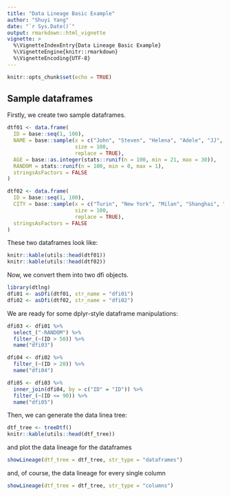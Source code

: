 ```yaml
---
title: "Data Lineage Basic Example"
author: "Shuyi Yang"
date: "`r Sys.Date()`"
output: rmarkdown::html_vignette
vignette: >
  %\VignetteIndexEntry{Data Lineage Basic Example}
  %\VignetteEngine{knitr::rmarkdown}
  %\VignetteEncoding{UTF-8}
---
```


```r
knitr::opts_chunk$set(echo = TRUE)
```

## Sample dataframes

Firstly, we create two sample dataframes. 


```r
dtf01 <- data.frame(
  ID = base::seq(1, 100),
  NAME = base::sample(x = c("John", "Steven", "Helena", "Adele", "JJ", "Amy"),
                      size = 100,
                      replace = TRUE),
  AGE = base::as.integer(stats::runif(n = 100, min = 21, max = 30)),
  RANDOM = stats::runif(n = 100, min = 0, max = 1),
  stringsAsFactors = FALSE
)

dtf02 <- data.frame(
  ID = base::seq(1, 100),
  CITY = base::sample(x = c("Turin", "New York", "Milan", "Shanghai", "Paris", "Boston"),
                      size = 100,
                      replace = TRUE),
  stringsAsFactors = FALSE
)
```

These two dataframes look like:

```r
knitr::kable(utils::head(dtf01))
knitr::kable(utils::head(dtf02))
```

Now, we convert them into two dfi objects. 

```r
library(dtlng)
dfi01 <- asDfi(dtf01, str_name = "dfi01")
dfi02 <- asDfi(dtf02, str_name = "dfi02")
```

We are ready for some dplyr-style dataframe manipulations: 

```r
dfi03 <- dfi01 %>%
  select_("-RANDOM") %>%
  filter_(~(ID > 50)) %>%
  name("dfi03")

dfi04 <- dfi02 %>%
  filter_(~(ID > 20)) %>%
  name("dfi04")

dfi05 <- dfi03 %>%
  inner_join(dfi04, by = c("ID" = "ID")) %>%
  filter_(~(ID <= 90)) %>%
  name("dfi05")
```

Then, we can generate the data linea tree:

```r
dtf_tree <- treeDtf()
knitr::kable(utils::head(dtf_tree))
```

and plot the data lineage for the dataframes

```r
showLineage(dtf_tree = dtf_tree, str_type = "dataframes")
```

and, of course, the data lineage for every single column

```r
showLineage(dtf_tree = dtf_tree, str_type = "columns")
```






